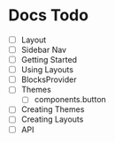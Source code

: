 
# Docs Todo

- [ ] Layout
- [ ] Sidebar Nav
- [ ] Getting Started
- [ ] Using Layouts
- [ ] BlocksProvider
- [ ] Themes
  - [ ] components.button
- [ ] Creating Themes
- [ ] Creating Layouts
- [ ] API
